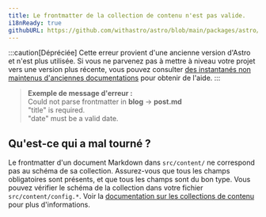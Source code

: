 ```yaml
---
title: Le frontmatter de la collection de contenu n'est pas valide.
i18nReady: true
githubURL: https://github.com/withastro/astro/blob/main/packages/astro/src/core/errors/errors-data.ts
---
```


:::caution[Dépréciée]
Cette erreur provient d'une ancienne version d'Astro et n'est plus utilisée. Si vous ne parvenez pas à mettre à niveau votre projet vers une version plus récente, vous pouvez consulter [des instantanés non maintenus d'anciennes documentations](/fr/upgrade-astro/#anciennes-documentations-non-maintenues) pour obtenir de l'aide.
:::


> **Exemple de message d'erreur :**<br/>
Could not parse frontmatter in **blog** → **post.md**<br/>
"title" is required.<br/>
"date" must be a valid date.

## Qu'est-ce qui a mal tourné ?
Le frontmatter d'un document Markdown dans `src/content/` ne correspond pas au schéma de sa collection.
Assurez-vous que tous les champs obligatoires sont présents, et que tous les champs sont du bon type.
Vous pouvez vérifier le schéma de la collection dans votre fichier `src/content/config.*`.
Voir la [documentation sur les collections de contenu](/fr/guides/content-collections/) pour plus d'informations.
